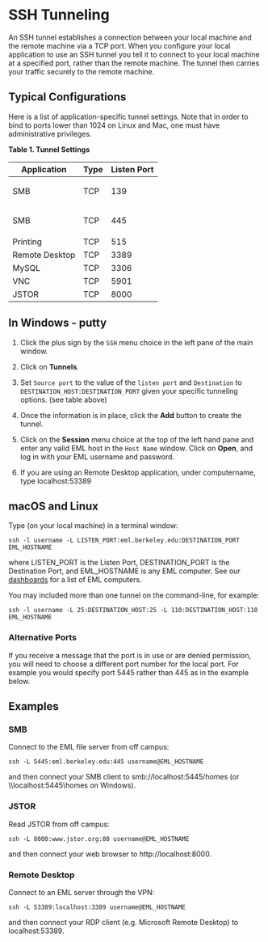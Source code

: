 # SSH Tunneling

An SSH tunnel establishes a connection between your local machine and
the remote machine via a TCP port. When you configure your local
application to use an SSH tunnel you tell it to connect to your local
machine at a specified port, rather than the remote machine. The tunnel
then carries your traffic securely to the remote machine.

## Typical Configurations

Here is a list of application-specific tunnel settings. Note that in
order to bind to ports lower than 1024 on Linux and Mac, one must have
administrative privileges.

**Table 1. Tunnel Settings**

<table>
<thead>
<tr class="header">
<th>Application</th>
<th>Type</th>
<th>Listen Port</th>
</tr>
</thead>
<tbody>
<tr class="odd">
<td><p>SMB</p></td>
<td>TCP</td>
<td>139</td>
</tr>
<tr class="even">
<td><p>SMB</p></td>
<td>TCP</td>
<td>445</td>
</tr>
<tr class="odd">
<td>Printing</td>
<td>TCP</td>
<td>515</td>
</tr>
<tr class="even">
<td>Remote Desktop</td>
<td>TCP</td>
<td>3389</td>
</tr>
<tr class="odd">
<td>MySQL</td>
<td>TCP</td>
<td>3306</td>
</tr>
<tr class="even">
<td>VNC</td>
<td>TCP</td>
<td>5901</td>
</tr>
<tr class="odd">
<td>JSTOR</td>
<td>TCP</td>
<td>8000</td>
</tr>
</tbody>
</table>

## In Windows - putty

1.  Click the plus sign by the `SSH` menu choice in the left pane of the
    main window.

2.  Click on **Tunnels**.

3.  Set `Source port` to the value of the `listen port` and
    `Destination` to `DESTINATION_HOST:DESTINATION_PORT` given your
    specific tunneling options. (see table above)

4.  Once the information is in place, click the **Add** button to create
    the tunnel.

5.  Click on the **Session** menu choice at the top of the left hand
    pane and enter any valid EML host in the `Host Name` window. Click
    on **Open**, and log in with your EML username and password.

6.  If you are using an Remote Desktop application, under computername,
    type localhost:53389

## macOS and Linux

Type (on your local machine) in a terminal window:

    ssh -l username -L LISTEN_PORT:eml.berkeley.edu:DESTINATION_PORT EML_HOSTNAME

where LISTEN\_PORT is the Listen Port, DESTINATION\_PORT is the
Destination Port, and EML\_HOSTNAME is any EML computer. See our
[dashboards](/monitoring) for a list of EML computers.

You may included more than one tunnel on the command-line, for example:

    ssh -l username -L 25:DESTINATION_HOST:25 -L 110:DESTINATION_HOST:110 EML_HOSTNAME

### Alternative Ports

If you receive a message that the port is in use or are denied
permission, you will need to choose a different port number for the
local port. For example you would specify port 5445 rather than 445 as
in the example below.

## Examples

### SMB

Connect to the EML file server from off campus:

    ssh -L 5445:eml.berkeley.edu:445 username@EML_HOSTNAME

and then connect your SMB client to smb://localhost:5445/homes (or
\\\\localhost:5445\\homes on Windows).

### JSTOR

Read JSTOR from off campus:

    ssh -L 8000:www.jstor.org:80 username@EML_HOSTNAME

and then connect your web browser to http://localhost:8000.

### Remote Desktop

Connect to an EML server through the VPN:

    ssh -L 53389:localhost:3389 username@EML_HOSTNAME

and then connect your RDP client (e.g. Microsoft Remote Desktop) to
localhost:53389.
